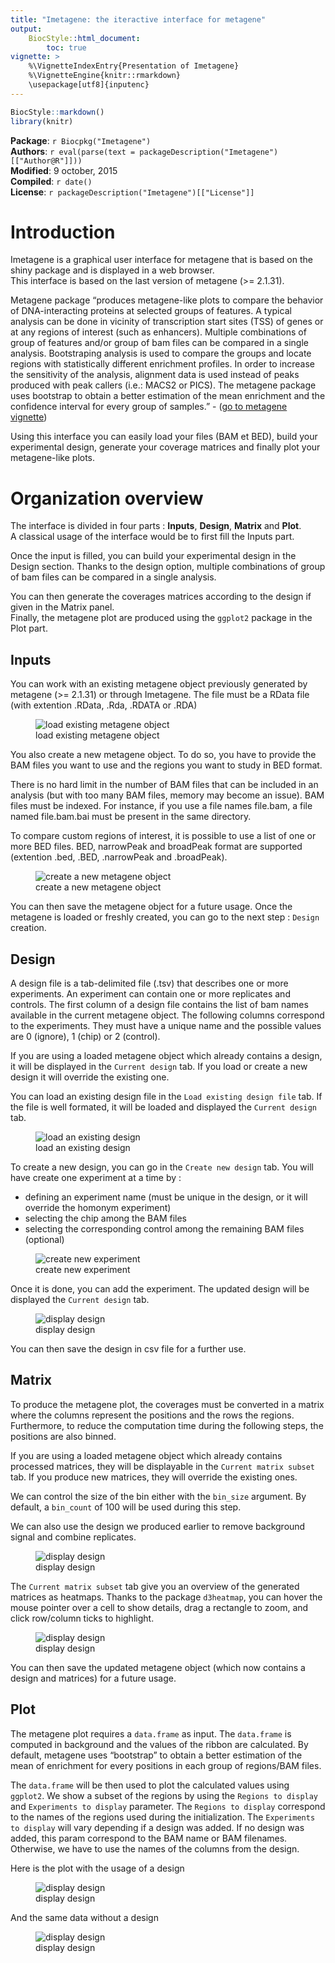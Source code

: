 ```yaml
---
title: "Imetagene: the iteractive interface for metagene"
output:
    BiocStyle::html_document:
        toc: true
vignette: >
    %\VignetteIndexEntry{Presentation of Imetagene}
    %\VignetteEngine{knitr::rmarkdown}
    \usepackage[utf8]{inputenc}
---
```



```r
BiocStyle::markdown()
library(knitr)
```

**Package**: `r Biocpkg("Imetagene")`<br />
**Authors**:
`r eval(parse(text = packageDescription("Imetagene")[["Author@R"]]))`<br />
**Modified**: 9 october, 2015<br />
**Compiled**: `r date()`<br />
**License**: `r packageDescription("Imetagene")[["License"]]`<br />

# Introduction
Imetagene is a graphical user interface for metagene that is based on the shiny 
package and is displayed in a web browser. <br/>
This interface is based on the last version of metagene (>= 2.1.31). <br/>

Metagene package "produces metagene-like plots to compare the behavior of
DNA-interacting proteins at selected groups of features. A typical analysis
can be done in vicinity of transcription start sites (TSS) of genes or at any
regions of interest (such as enhancers). Multiple combinations of group of
features and/or group of bam files can be compared in a single analysis.
Bootstraping analysis is used to compare the groups and locate regions with
statistically different enrichment profiles. In order to increase the
sensitivity of the analysis, alignment data is used instead of peaks produced
with peak callers (i.e.: MACS2 or PICS). The metagene package uses bootstrap
to obtain a better estimation of the mean enrichment and the confidence
interval for every group of samples." - 
(<a href="http://bioconductor.org/packages/release/bioc/vignettes/metagene/inst/doc/metagene.html">go to metagene vignette</a>)

Using this interface you can easily load your files (BAM et BED), 
build your experimental design, generate your coverage matrices and finally plot 
your metagene-like plots.<br />

# Organization overview
The interface is divided in four parts : **Inputs**, **Design**, **Matrix** and 
**Plot**. <br />
A classical usage of the interface would be to first fill the Inputs part.

Once the input is filled, you can build your experimental design in the 
Design section. Thanks to the design option, multiple combinations of group of 
bam files can be compared in a single analysis.

You can then generate the coverages matrices according to the design if given in
the Matrix panel. <br />
Finally, the metagene plot are produced using the `ggplot2` package in the Plot 
part.

## Inputs
You can work with an existing metagene object previously generated by metagene 
(>= 2.1.31) or through Imetagene. The file must be a RData file (with extention 
.RData, .Rda, .RDATA or .RDA)<br />

![load existing metagene object](figures/input1.png)

You also create a new metagene object. To do so, you have to provide the BAM 
files you want to use and the regions you want to study in BED format.

There is no hard limit in the number of BAM files that can be included in an 
analysis (but with too many BAM files, memory may become an issue). 
BAM files must be indexed. For instance, if you use a file names file.bam, 
a file named file.bam.bai must be present in the same directory.

To compare custom regions of interest, it is possible to use a list of one or 
more BED files. BED, narrowPeak and broadPeak format are supported 
(extention .bed, .BED, .narrowPeak and .broadPeak).

![create a new metagene object](figures/input2.png)

You can then save the metagene object for a future usage.
Once the metagene is loaded or freshly created, you can go to the next step : 
`Design` creation.

## Design

A design file is a tab-delimited file (.tsv) that describes one or more 
experiments. An experiment can contain one or more replicates and controls. 
The first column of a design file contains the list of bam names available in 
the current metagene object. The following columns correspond to the 
experiments. They must have a unique name and the possible values are 
0 (ignore), 1 (chip) or 2 (control).

If you are using a loaded metagene object which already contains a design, 
it will be displayed in the `Current design` tab. If you load or create a new 
design it will override the existing one.

You can load an existing design file in the `Load existing design file` tab. 
If the file is well formated, it will be loaded and displayed the 
`Current design` tab. <br/>

![load an existing design](figures/design1.png)

To create a new design, you can go in the `Create new design` tab. You will have 
create one experiment at a time by :

* defining an experiment name (must be unique in the design, or it will override
the homonym experiment)
* selecting the chip among the BAM files
* selecting the corresponding control among the remaining BAM files (optional)

![create new experiment](figures/design2.png)

Once it is done, you can add the experiment. The updated design will be 
displayed the `Current design` tab.

![display design](figures/design3.png)

You can then save the design in csv file for a further use.

## Matrix
To produce the metagene plot, the coverages must be converted in a matrix where
the columns represent the positions and the rows the regions. Furthermore, to
reduce the computation time during the following steps, the positions are also
binned.

If you are using a loaded metagene object which already contains processed 
matrices, they will be displayable in the `Current matrix subset` tab. 
If you produce new matrices, they will override the existing ones.

We can control the size of the bin either with the `bin_size` argument. 
By default, a `bin_count` of 100 will be used during this step.

We can also use the design we produced earlier to remove background signal and
combine replicates.

![display design](figures/matrix1.png)

The `Current matrix subset` tab give you an overview of the generated matrices 
as heatmaps. Thanks to the package `d3heatmap`, you can hover the mouse pointer 
over a cell to show details, drag a rectangle to zoom, and click row/column 
ticks to highlight.

![display design](figures/matrix2.png)

You can then save the updated metagene object (which now contains a design and 
matrices) for a future usage.


## Plot

The metagene plot requires a `data.frame` as input. The `data.frame` is computed 
in background and the values of the ribbon are calculated.
By default, metagene uses "bootstrap" to obtain a better estimation of the
mean of enrichment for every positions in each group of regions/BAM files.

The `data.frame` will be then used to plot the calculated
values using `ggplot2`. We show a subset of the regions by using the
`Regions to display` and `Experiments to display` parameter. 
The `Regions to display` correspond to the names of the regions used during the 
initialization. The `Experiments to display` will vary depending if a design was
added. If no design was added, this param correspond to the BAM name or BAM 
filenames. Otherwise, we have to use the names of the columns from the design.

Here is the plot with the usage of a design

![display design](figures/plot1.png)


And the same data without a design

![display design](figures/plot2.png)








